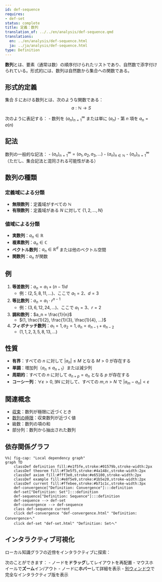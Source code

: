 ```yaml
---
id: def-sequence
requires:
- def-set
status: complete
title: 定義：数列
translation_of: ../../en/analysis/def-sequence.qmd
translations:
  en: ../en/analysis/def-sequence.html
  ja: ../ja/analysis/def-sequence.html
type: Definition
---
```


**数列**とは、要素（通常は数）の順序付けられたリストであり、自然数で添字付けられている。形式的には、数列は自然数から集合への関数である。

## 形式的定義

集合 $S$ における数列とは、次のような関数である：
$$a: \mathbb{N} \to S$$

次のように表記する：
- 数列を $(a_n)_{n=1}^{\infty}$ または単に $(a_n)$
- 第 $n$ 項を $a_n = a(n)$

## 記法

数列の一般的な記法：
- $(a_n)_{n=1}^{\infty} = (a_1, a_2, a_3, ...)$
- $(a_n)_{n \in \mathbb{N}}$
- $\{a_n\}_{n=1}^{\infty}$（ただし、集合記法と混同される可能性がある）

## 数列の種類

### 定義域による分類
- **無限数列**：定義域がすべての $\mathbb{N}$
- **有限数列**：定義域がある $N$ に対して $\{1, 2, ..., N\}$

### 値域による分類
- **実数列**：$a_n \in \mathbb{R}$
- **複素数列**：$a_n \in \mathbb{C}$
- **ベクトル数列**：$a_n \in \mathbb{R}^d$ または他のベクトル空間
- **関数列**：$a_n$ が関数

## 例

1. **等差数列**：$a_n = a_1 + (n-1)d$
   - 例：$(2, 5, 8, 11, ...)$、ここで $a_1 = 2$、$d = 3$

2. **等比数列**：$a_n = a_1 \cdot r^{n-1}$
   - 例：$(3, 6, 12, 24, ...)$、ここで $a_1 = 3$、$r = 2$

3. **調和数列**：$a_n = \frac{1}{n}$
   - $(1, \frac{1}{2}, \frac{1}{3}, \frac{1}{4}, ...)$

4. **フィボナッチ数列**：$a_1 = 1, a_2 = 1, a_n = a_{n-1} + a_{n-2}$
   - $(1, 1, 2, 3, 5, 8, 13, ...)$

## 性質

- **有界**：すべての $n$ に対して $|a_n| \leq M$ となる $M > 0$ が存在する
- **単調**：増加列（$a_n \leq a_{n+1}$）または減少列
- **周期的**：すべての $n$ に対して $a_{n+p} = a_n$ となる $p$ が存在する
- **コーシー列**：$\forall \varepsilon > 0, \exists N$ に対して、すべての $m,n > N$ で $|a_m - a_n| < \varepsilon$

## 関連概念

- [収束](def-convergence.qmd)：数列が極限に近づくとき
- [数列の極限](def-limit.qmd)：収束数列が近づく値
- 級数：数列の項の和
- 部分列：数列から抽出された数列

## 依存関係グラフ

```mermaid
%%| fig-cap: "Local dependency graph"
graph TD
    classDef definition fill:#e1f5fe,stroke:#01579b,stroke-width:2px
    classDef theorem fill:#f3e5f5,stroke:#4a148c,stroke-width:2px
    classDef axiom fill:#fff3e0,stroke:#e65100,stroke-width:2px
    classDef example fill:#e8f5e9,stroke:#1b5e20,stroke-width:2px
    classDef current fill:#ffebee,stroke:#b71c1c,stroke-width:3px
    def-convergence["Definition: Convergence"]:::definition
    def-set["Definition: Set"]:::definition
    def-sequence["Definition: Sequence"]:::definition
    def-sequence --> def-set
    def-convergence --> def-sequence
    class def-sequence current
    click def-convergence "def-convergence.html" "Definition: Convergenceへ"
    click def-set "def-set.html" "Definition: Setへ"
```

## インタラクティブ可視化

ローカル知識グラフの近傍をインタラクティブに探索：

::: {.graph-viz data-id="def-sequence" data-width="700" data-height="500"}
:::

次のことができます：
- ノードを**ドラッグ**してレイアウトを再配置
- マウスホイールで**ズーム**イン/アウト
- ノードに**ホバー**して詳細を表示
- [別ウィンドウ](../../output/interactive/def-sequence.html){target="_blank"}で完全なインタラクティブ版を表示
